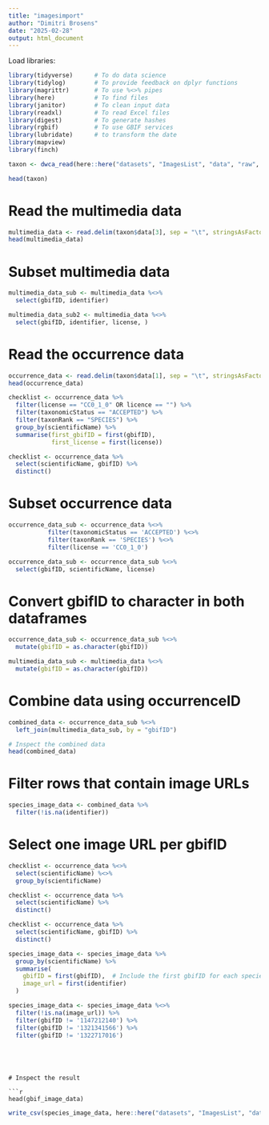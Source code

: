 ```yaml
---
title: "imagesimport"
author: "Dimitri Brosens"
date: "2025-02-28"
output: html_document
---
```


Load libraries:

```r
library(tidyverse)      # To do data science
library(tidylog)        # To provide feedback on dplyr functions
library(magrittr)       # To use %<>% pipes
library(here)           # To find files
library(janitor)        # To clean input data
library(readxl)         # To read Excel files
library(digest)         # To generate hashes
library(rgbif)          # To use GBIF services
library(lubridate)      # to transform the date
library(mapview)
library(finch)
```



```r
taxon <- dwca_read(here::here("datasets", "ImagesList", "data", "raw", "0000472-250227182430271.zip"))
```

```r
head(taxon)
```
# Read the multimedia data
```r

multimedia_data <- read.delim(taxon$data[3], sep = "\t", stringsAsFactors = FALSE)
head(multimedia_data)
```

#  Subset multimedia data

```r
multimedia_data_sub <- multimedia_data %<>%
  select(gbifID, identifier)
```

```r
multimedia_data_sub2 <- multimedia_data %<>%
  select(gbifID, identifier, license, )
```


# Read the occurrence data
```r

occurrence_data <- read.delim(taxon$data[1], sep = "\t", stringsAsFactors = FALSE)
head(occurrence_data)
```
```r
checklist <- occurrence_data %>%
  filter(license == "CC0_1_0" OR licence == "") %>% 
  filter(taxonomicStatus == "ACCEPTED") %>% 
  filter(taxonRank == "SPECIES") %>% 
  group_by(scientificName) %>%
  summarise(first_gbifID = first(gbifID),
            first_license = first(license))
```



```r
checklist <- occurrence_data %>%
  select(scientificName, gbifID) %>%
  distinct()
```


# Subset occurrence data


```r
occurrence_data_sub <- occurrence_data %<>%
           filter(taxonomicStatus == 'ACCEPTED') %<>%
           filter(taxonRank == 'SPECIES') %<>%
           filter(license == 'CC0_1_0')
```



```r
occurrence_data_sub <- occurrence_data_sub %<>%
  select(gbifID, scientificName, license) 

```
# Convert gbifID to character in both dataframes
```r

occurrence_data_sub <- occurrence_data_sub %<>%
  mutate(gbifID = as.character(gbifID))

multimedia_data_sub <- multimedia_data %<>%
  mutate(gbifID = as.character(gbifID))
```



# Combine data using occurrenceID
```r

combined_data <- occurrence_data_sub %<>%
  left_join(multimedia_data_sub, by = "gbifID")

# Inspect the combined data
head(combined_data)
```
# Filter rows that contain image URLs

```r
species_image_data <- combined_data %>%
  filter(!is.na(identifier))
```
# Select one image URL per gbifID

```r
checklist <- occurrence_data %<>% 
  select(scientificName) %<>%
  group_by(scientificName)
```
```r
checklist <- occurrence_data %>%
  select(scientificName) %>%
  distinct()
```
```r
checklist <- occurrence_data %>%
  select(scientificName, gbifID) %>%
  distinct()
```



```r
species_image_data <- species_image_data %>%
  group_by(scientificName) %>%
  summarise(
    gbifID = first(gbifID),  # Include the first gbifID for each species
    image_url = first(identifier)
  )
```


```r
species_image_data <- species_image_data %<>%
  filter(!is.na(image_url)) %>%
  filter(gbifID != '1147212140') %>%
  filter(gbifID != '1321341566') %>%
  filter(gbifID != '1322717016') 
  
```
```



# Inspect the result

```r
head(gbif_image_data)
```

```r
write_csv(species_image_data, here::here("datasets", "ImagesList", "data", "processed", "species_images_VBP.csv"), na = "")
```

